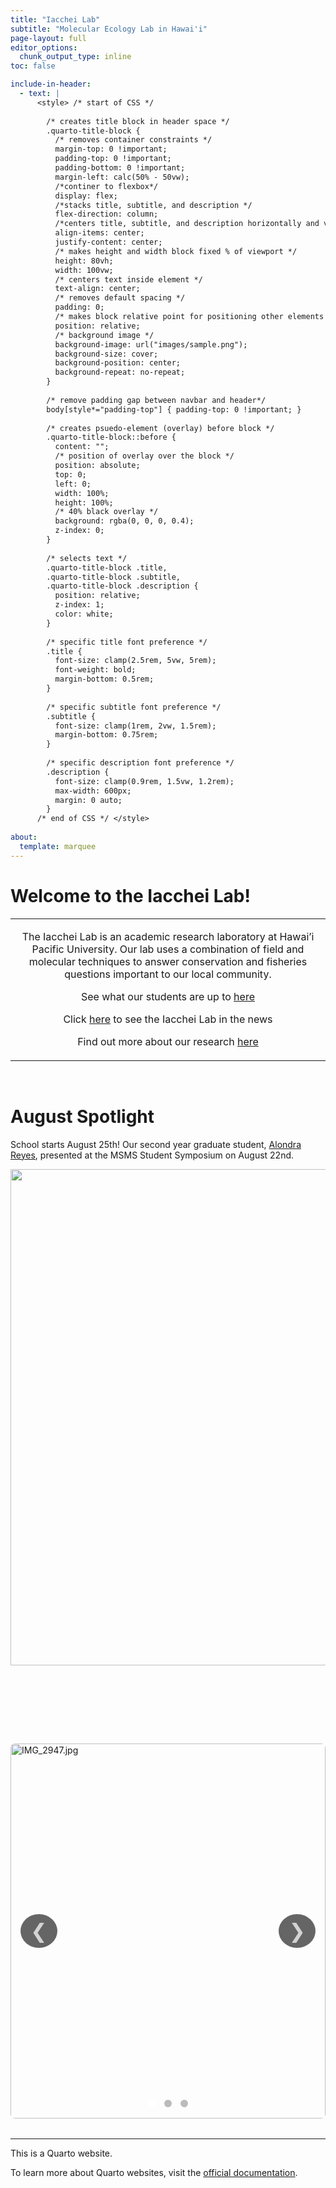 ```yaml
---
title: "Iacchei Lab"
subtitle: "Molecular Ecology Lab in Hawai'i"
page-layout: full
editor_options: 
  chunk_output_type: inline
toc: false

include-in-header:
  - text: |
      <style> /* start of CSS */
       
        /* creates title block in header space */
        .quarto-title-block { 
          /* removes container constraints */
          margin-top: 0 !important;
          padding-top: 0 !important;
          padding-bottom: 0 !important;
          margin-left: calc(50% - 50vw); 
          /*continer to flexbox*/
          display: flex; 
          /*stacks title, subtitle, and description */
          flex-direction: column; 
          /*centers title, subtitle, and description horizontally and vertically */
          align-items: center; 
          justify-content: center; 
          /* makes height and width block fixed % of viewport */
          height: 80vh; 
          width: 100vw;
          /* centers text inside element */
          text-align: center; 
          /* removes default spacing */
          padding: 0; 
          /* makes block relative point for positioning other elements */
          position: relative; 
          /* background image */
          background-image: url("images/sample.png");
          background-size: cover; 
          background-position: center; 
          background-repeat: no-repeat; 
        }
        
        /* remove padding gap between navbar and header*/
        body[style*="padding-top"] { padding-top: 0 !important; }
        
        /* creates psuedo-element (overlay) before block */
        .quarto-title-block::before { 
          content: ""; 
          /* position of overlay over the block */
          position: absolute;
          top: 0;
          left: 0;
          width: 100%;
          height: 100%; 
          /* 40% black overlay */
          background: rgba(0, 0, 0, 0.4); 
          z-index: 0;
        }
        
        /* selects text */
        .quarto-title-block .title,
        .quarto-title-block .subtitle,
        .quarto-title-block .description { 
          position: relative; 
          z-index: 1; 
          color: white; 
        }
        
        /* specific title font preference */
        .title { 
          font-size: clamp(2.5rem, 5vw, 5rem); 
          font-weight: bold;
          margin-bottom: 0.5rem;
        }
        
        /* specific subtitle font preference */
        .subtitle {
          font-size: clamp(1rem, 2vw, 1.5rem); 
          margin-bottom: 0.75rem;
        }
        
        /* specific description font preference */
        .description {
          font-size: clamp(0.9rem, 1.5vw, 1.2rem); 
          max-width: 600px;
          margin: 0 auto; 
        }
      /* end of CSS */ </style>
      
about: 
  template: marquee
---
```


# Welcome to the Iacchei Lab!

+:-------------------------------------------------------------------------------------------------------------------------------------------------------------------------------------------------------------------------------:+
| The Iacchei Lab is an academic research laboratory at Hawai'i Pacific University. Our lab uses a combination of field and molecular techniques to answer conservation and fisheries questions important to our local community. |
|                                                                                                                                                                                                                                 |
| See what our students are up to [here](team.qmd)                                                                                                                                                                                |
|                                                                                                                                                                                                                                 |
| Click [here](News.qmd) to see the Iacchei Lab in the news                                                                                                                                                                       |
|                                                                                                                                                                                                                                 |
| Find out more about our research [here](Research.qmd)                                                                                                                                                                           |
+---------------------------------------------------------------------------------------------------------------------------------------------------------------------------------------------------------------------------------+

</br>

# August Spotlight

School starts August 25th! Our second year graduate student, [Alondra Reyes](AlondraBio.qmd), presented at the MSMS Student Symposium on August 22nd.

![](images/WebsitePhoto_Reyes.jpg){width="794"}

</br>

</br>

</br>

```{=html}
<div class="slideshow-gallery">
  <div class="slide active"><img src="images/IMG_2947.jpg" alt="IMG_2947.jpg"></div>
  <div class="slide"><img src="images/SavNanMattPic.jpeg" alt="IMG_2947.jpg"></div>
  <div class="slide"><img src="images/AFSpi.jpg" alt="IMG_2947.jpg"></div>
  
  <div class="controls">
    <button id="prev">&#10094;</button>
    <button id="next">&#10095;</button>
  </div>

  <div class="dots">
    <span class="active"></span>
    <span></span>
    <span></span>
  </div>
</div>
```

```{=html}
<style>
.slideshow-gallery {
  position: relative;
  max-width: 1500px;
  margin: 2rem auto;
  height: 600px;
  overflow: hidden;
  border-radius: 7px;
}

.slideshow-gallery .slide {
  position: absolute;
  width: 100%;
  height: 100%;
  display: none;
  justify-content: center;
  align-items: center;
}

.slideshow-gallery .slide.active {
  display: flex;
}

.slideshow-gallery img {
  width: 100%;
  height: 100%;
  object-fit: cover;
}

/* Navigation arrows */
.slideshow-gallery .controls {
  position: absolute;
  top: 50%;
  width: 100%;
  display: flex;
  justify-content: space-between;
  transform: translateY(-50%);
}
.slideshow-gallery .controls button {
  background: rgba(0,0,0,0.6);
  border: none;
  color: lightgrey;
  font-size: 2rem;
  padding: .5rem 1rem;
  margin: 1rem;
  cursor: pointer;
  border-radius: 50%;
  transition: background 0.3s;
}
.slideshow-gallery .controls button:hover {
  background: rgba(255,255,255,0.4);
}

/* Dots navigation */
.slideshow-gallery .dots {
  position: absolute;
  bottom: 15px;
  width: 100%;
  text-align: center;
}
.slideshow-gallery .dots span {
  height: 12px;
  width: 12px;
  margin: 0 5px;
  display: inline-block;
  background: #bbb;
  border-radius: 50%;
  cursor: pointer;
  transition: background 0.3s;
}
.slideshow-gallery .dots span.active {
  background: #fff;
}
</style>
```

```{=html}
<script>
const slides = document.querySelectorAll('.slideshow-gallery .slide');
const dots = document.querySelectorAll('.slideshow-gallery .dots span');
let index = 0;

function showSlide(n) {
  slides.forEach((slide, i) => {
    slide.classList.toggle('active', i === n);
    dots[i].classList.toggle('active', i === n);
  });
  index = n;
}

document.querySelector('.slideshow-gallery #next').onclick = () => {
  showSlide((index + 1) % slides.length);
};
document.querySelector('.slideshow-gallery #prev').onclick = () => {
  showSlide((index - 1 + slides.length) % slides.length);
};
dots.forEach((dot, i) => dot.onclick = () => showSlide(i));
</script>
```

------------------------------------------------------------------------

This is a Quarto website.

To learn more about Quarto websites, visit the [official documentation](https://quarto.org/docs/websites).
